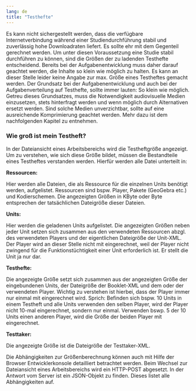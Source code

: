 ```yaml
---
lang: de
title: "Testhefte"
---
```


Es kann nicht sichergestellt werden, dass die verfügbare Internetverbindung während einer Studiendurchführung stabil und zuverlässig hohe Downloadraten liefert. Es sollte ehr mit dem Gegenteil gerechnet werden. Um unter diesen Voraussetzung eine Studie stabil durchführen zu können, sind die Größen der zu ladenden Testhefte entscheidend. Bereits bei der Aufgabenentwicklung muss daher darauf geachtet werden, die Inhalte so klein wie möglich zu halten. Es kann an dieser Stelle leider keine Angabe zur max. Größe eines Testheftes gemacht werden. Der Grundsatz bei der Aufgabenentwicklung und auch bei der Aufgabenverteilung auf Testhefte, sollte immer lauten: So klein wie möglich. Getreu dieses Grundsatzes, muss die Notwendigkeit audiovisuelle Medien einzusetzen, stets hinterfragt werden und wenn möglich durch Alternativen ersetzt werden. Sind solche Medien unverzichtbar, sollte auf eine ausreichende Komprimierung geachtet werden. Mehr dazu ist dem nachfolgenden Kapitel zu entnehmen. 

### Wie groß ist mein Testheft?

In der Dateiansicht eines Arbeitsbereichs wird die Testheftgröße angezeigt. Um zu verstehen, wie sich diese Größe bildet, müssen die Bestandteile eines Testheftes verstanden werden. Hierfür werden alle Datei unterteilt in:

**Ressourcen:**

Hier werden alle Dateien, die als Ressource für die einzelnen Units benötigt werden, aufgelistet. Ressourcen sind bspw. Player, Pakete (GeoGebra etc.) und Kodierschemen. Die angezeigten Größen in KByte oder Byte entsprechen der tatsächlichen Dateigröße dieser Dateien.

**Units:**

Hier werden die geladenen Units aufgelistet. Die angezeigten Größen neben jeder Unit setzen sich zusammen aus den verwendeten Ressourcen abzgl. des verwendeten Players und der eigentlichen Dateigröße der Unit-XML. Der Player wird an dieser Stelle nicht mit eingerechnet, weil der Player nicht zwingend für die Funktionstüchtigkeit einer Unit erforderlich ist. Er stellt die Unit ja nur dar.

**Testhefte:**

Die angezeigte Größe setzt sich zusammen aus der angezeigten Größe der eingebundenen Units, der Dateigröße der Booklet-XML und dem oder der verwendeten Player. Wichtig zu verstehen ist hierbei, dass der Player immer nur einmal mit eingerechnet wird. Sprich: Befinden sich bspw. 10 Units in einem Testheft und alle Units verwenden den selben Player, wird der Player nicht 10-mal eingerechnet, sondern nur einmal. Verwenden bswp. 5 der 10 Units einen anderen Player, wird die Größe der beiden Player mit eingerechnet.

**Testtaker:**

Die angezeigte Größe ist die Dateigröße der Testtaker-XML.

::: {.callout-tip}
Die Abhängigkeiten zur Größenberechnung können auch mit Hilfe der Browser Entwicklerkonsole detailliert betrachtet werden. Beim Wechsel zur Dateiansicht eines Arbeitsbereichs wird ein HTTP-POST abgesetzt. In der Antwort vom Server ist ein JSON-Objekt zu finden. Dieses listet alle Abhängigkeiten auf.
:::



